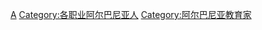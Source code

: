 [[Category:各国学者|A]]
[[Category:各职业阿尔巴尼亚人|Category:各职业阿尔巴尼亚人]]
[[Category:阿尔巴尼亚教育家|Category:阿尔巴尼亚教育家]]